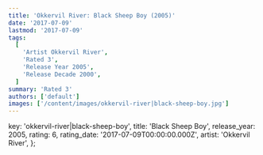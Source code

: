 ```yaml
---
title: 'Okkervil River: Black Sheep Boy (2005)'
date: '2017-07-09'
lastmod: '2017-07-09'
tags:
  [
    'Artist Okkervil River',
    'Rated 3',
    'Release Year 2005',
    'Release Decade 2000',
  ]
summary: 'Rated 3'
authors: ['default']
images: ['/content/images/okkervil-river|black-sheep-boy.jpg']
---
```


  key: 'okkervil-river|black-sheep-boy',
  title: 'Black Sheep Boy',
  release_year: 2005,
  rating: 6,
  rating_date: '2017-07-09T00:00:00.000Z',
  artist: 'Okkervil River',
};

<MusicRating data={data} />
